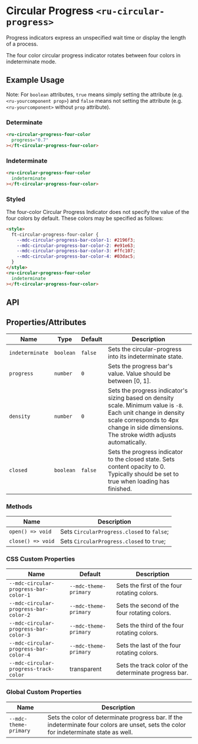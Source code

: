 
<Meta title="Ruhil UI/Component/Circular-Progress/Doc" />

<style>{`

`}</style>

# Circular Progress `<ru-circular-progress>`

<p>
  Progress indicators express an unspecified wait time or display the length of
  a process.
</p>
<p>
  The four color circular progress indicator rotates between four colors in
  indeterminate mode.
</p>

## Example Usage

Note: For `boolean` attributes, `true` means simply setting the attribute (e.g. `<ru-yourcomponent prop>`) and `false` means not setting the attribute (e.g. `<ru-yourcomponent>` without `prop` attribute).

### Determinate

<Canvas withToolbar>
  <Story
    id="ruhil-ui-component-circular-progress--determinate"
    height="100px"
  />
</Canvas>

```html
<ru-circular-progress-four-color
  progress="0.7"
></ft-circular-progress-four-color>
```

### Indeterminate

<Canvas withToolbar>
  <Story
    id="ruhil-ui-component-circular-progress--indeterminate"
    height="100px"
  />
</Canvas>

```html
<ru-circular-progress-four-color
  indeterminate
></ft-circular-progress-four-color>
```

### Styled

<p>
  The four-color Circular Progress Indicator does not specify the value of the
  four colors by default. These colors may be specified as follows:
</p>

<Canvas withToolbar>
  <Story id="ruhil-ui-component-circular-progress--styled" height="100px" />
</Canvas>

```html
<style>
  ft-circular-progress-four-color {
    --mdc-circular-progress-bar-color-1: #2196f3;
    --mdc-circular-progress-bar-color-2: #e91e63;
    --mdc-circular-progress-bar-color-3: #ffc107;
    --mdc-circular-progress-bar-color-4: #03dac5;
  }
</style>
<ru-circular-progress-four-color
  indeterminate
></ft-circular-progress-four-color>
```

## API

## Properties/Attributes

<table>
  <thead>
    <tr>
      <th>Name</th>
      <th>Type</th>
      <th>Default</th>
      <th>Description</th>
    </tr>
  </thead>
  <tbody>
    <tr>
      <td>
        <code>indeterminate</code>
      </td>
      <td>
        <code>boolean</code>
      </td>
      <td>
        <code>false</code>
      </td>
      <td>Sets the circular-progress into its indeterminate state.</td>
    </tr>
    <tr>
      <td>
        <code>progress</code>
      </td>
      <td>
        <code>number</code>
      </td>
      <td>
        <code>0</code>
      </td>
      <td>Sets the progress bar's value. Value should be between [0, 1].</td>
    </tr>
    <tr>
      <td>
        <code>density</code>
      </td>
      <td>
        <code>number</code>
      </td>
      <td>
        <code>0</code>
      </td>
      <td>
        Sets the progress indicator's sizing based on density scale. Minimum
        value is <code>-8</code>. Each unit change in density scale corresponds
        to 4px change in side dimensions. The stroke width adjusts
        automatically.
      </td>
    </tr>
    <tr>
      <td>
        <code>closed</code>
      </td>
      <td>
        <code>boolean</code>
      </td>
      <td>
        <code>false</code>
      </td>
      <td>
        Sets the progress indicator to the closed state. Sets content opacity to
        0. Typically should be set to true when loading has finished.
      </td>
    </tr>
  </tbody>
</table>

### Methods

<table>
  <thead>
    <tr>
      <th>Name</th>
      <th>Description</th>
    </tr>
  </thead>
  <tbody>
    <tr>
      <td>
        <code>open() =&gt; void</code>
      </td>
      <td>
        Sets <code>CircularProgress.closed</code> to <code>false</code>;
      </td>
    </tr>
    <tr>
      <td>
        <code>close() =&gt; void</code>
      </td>
      <td>
        Sets <code>CircularProgress.closed</code> to <code>true</code>;
      </td>
    </tr>
  </tbody>
</table>

### CSS Custom Properties

<table>
  <thead>
    <tr>
      <th>Name</th>
      <th>Default</th>
      <th>Description</th>
    </tr>
  </thead>
  <tbody>
    <tr>
      <td>
        <code>--mdc-circular-progress-bar-color-1</code>
      </td>
      <td>
        <code>--mdc-theme-primary</code>
      </td>
      <td>Sets the first of the four rotating colors.</td>
    </tr>
    <tr>
      <td>
        <code>--mdc-circular-progress-bar-color-2</code>
      </td>
      <td>
        <code>--mdc-theme-primary</code>
      </td>
      <td>Sets the second of the four rotating colors.</td>
    </tr>
    <tr>
      <td>
        <code>--mdc-circular-progress-bar-color-3</code>
      </td>
      <td>
        <code>--mdc-theme-primary</code>
      </td>
      <td>Sets the third of the four rotating colors.</td>
    </tr>
    <tr>
      <td>
        <code>--mdc-circular-progress-bar-color-4</code>
      </td>
      <td>
        <code>--mdc-theme-primary</code>
      </td>
      <td>Sets the last of the four rotating colors.</td>
    </tr>
    <tr>
      <td>
        <code>--mdc-circular-progress-track-color</code>
      </td>
      <td>transparent</td>
      <td>Sets the track color of the determinate progress bar.</td>
    </tr>
  </tbody>
</table>

### Global Custom Properties

<table>
  <thead>
    <tr>
      <th>Name</th>
      <th>Description</th>
    </tr>
  </thead>
  <tbody>
    <tr>
      <td>
        <code>--mdc-theme-primary</code>
      </td>
      <td>
        Sets the color of determinate progress bar. If the indeterminate four
        colors are unset, sets the color for indeterminate state as well.
      </td>
    </tr>
  </tbody>
</table>
